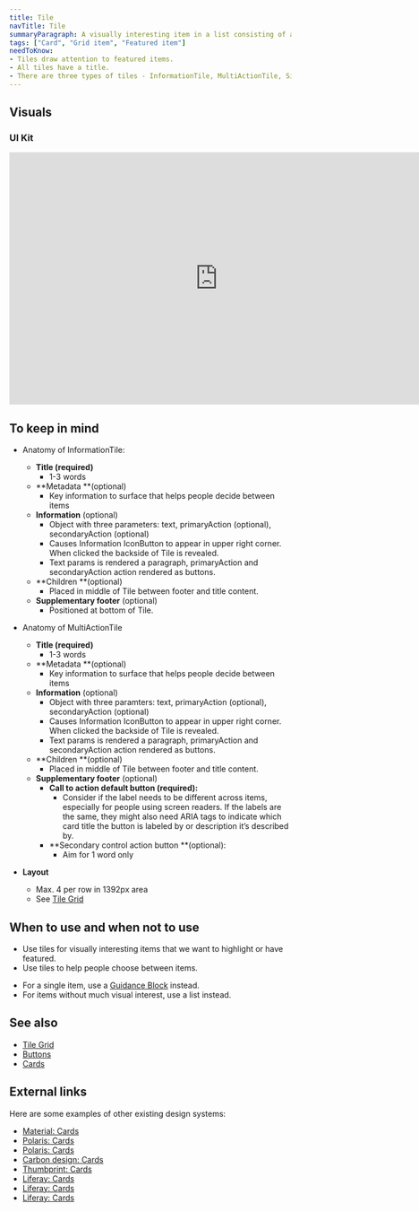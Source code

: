 ```yaml
---
title: Tile
navTitle: Tile
summaryParagraph: A visually interesting item in a list consisting of a card, visual, title metadata, and call to action.
tags: ["Card", "Grid item", "Featured item"]
needToKnow:
- Tiles draw attention to featured items.
- All tiles have a title.
- There are three types of tiles - InformationTile, MultiActionTile, SingleActionTile (not built)
---
```



## Visuals

### UI Kit

<iframe style="border: none;" width="744" height="450" src="https://www.figma.com/embed?embed_host=share&url=https%3A%2F%2Fwww.figma.com%2Ffile%2Fe3TyAOZKfLg9cA01Iy1Mgm%2FKaizen-Site-embed%3Fnode-id%3D1412%253A1546" allowfullscreen></iframe>

## To keep in mind

*   Anatomy of InformationTile:
    *   **Title (required)**
        *   1-3 words
    *   **Metadata **(optional)
        *   Key information to surface that helps people decide between items
    *   **Information** (optional)
        *   Object with three parameters: text, primaryAction (optional), secondaryAction (optional)
        *   Causes Information IconButton to appear in upper right corner. When clicked the backside of Tile is revealed.
        *   Text params is rendered a paragraph, primaryAction and secondaryAction action rendered as buttons.
    *   **Children **(optional)
        *   Placed in middle of Tile between footer and title content.
    *   **Supplementary footer** (optional)
        *   Positioned at bottom of Tile.

*   Anatomy of MultiActionTile
    *   **Title (required)**
        *   1-3 words
    *   **Metadata **(optional)
        *   Key information to surface that helps people decide between items
    *   **Information** (optional)
        *   Object with three paramters: text, primaryAction (optional), secondaryAction (optional)
        *   Causes Information IconButton to appear in upper right corner. When clicked the backside of Tile is revealed.
        *   Text params is rendered a paragraph, primaryAction and secondaryAction action rendered as buttons.
    *   **Children **(optional)
        *   Placed in middle of Tile between footer and title content.
    *   **Supplementary footer** (optional)
        *   **Call to action default button (required):**
            *   Consider if the label needs to be different across items, especially for people using screen readers. If the labels are the same, they might also need ARIA tags to indicate which card title the button is labeled by or description it’s described by.
        *   **Secondary control action button **(optional):
            *   Aim for 1 word only
*   **Layout**
    *   Max. 4 per row in 1392px area
    *   See [Tile Grid](/components/tile-grid)

## When to use and when not to use

<WhenToUseAndWhenNotToUse>
<WhenToUse>

*   Use tiles for visually interesting items that we want to highlight or have featured.
*   Use tiles to help people choose between items.

</WhenToUse>
<WhenNotToUse>

*   For a single item, use a [Guidance Block](/components/guidance-block) instead.
*   For items without much visual interest, use a list instead.

</WhenNotToUse>
</WhenToUseAndWhenNotToUse>

## See also
*   [Tile Grid](/components/tile-grid)
*   [Buttons](/components/button/)
*   [Cards](/components/card/)

## External links

Here are some examples of other existing design systems:

- [Material: Cards](https://material.io/design/components/cards.html)
- [Polaris: Cards](https://polaris.shopify.com/components/structure/card#navigation)
- [Polaris: Cards](https://polaris.shopify.com/components/structure/callout-card#navigation)
- [Carbon design: Cards](https://www.carbondesignsystem.com/components/tile/code)
- [Thumbprint: Cards](https://thumbprint.design/components/service-card/usage/)
- [Liferay: Cards](https://liferay.design/lexicon/core-components/cards/cards/)
- [Liferay: Cards](https://liferay.design/lexicon/core-components/cards/cards-variation/)
- [Liferay: Cards](https://liferay.design/lexicon/core-components/cards/cards-navigation/)

